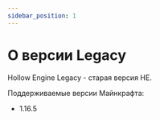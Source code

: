 ```yaml
---
sidebar_position: 1
---
```


# О версии Legacy

Hollow Engine Legacy - старая версия HE.

Поддерживаемые версии Майнкрафта: 
- 1.16.5
